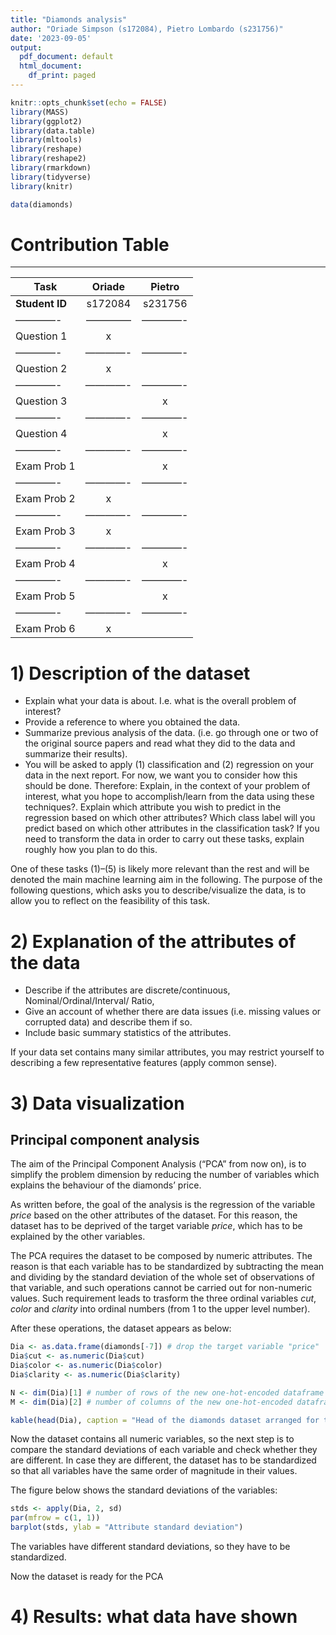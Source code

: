 ```yaml
---
title: "Diamonds analysis"
author: "Oriade Simpson (s172084), Pietro Lombardo (s231756)"
date: '2023-09-05'
output:
  pdf_document: default
  html_document:
    df_print: paged
---
```


```r
knitr::opts_chunk$set(echo = FALSE)
library(MASS)
library(ggplot2)
library(data.table)
library(mltools)
library(reshape)
library(reshape2)
library(rmarkdown)
library(tidyverse)
library(knitr)

data(diamonds)
```


Contribution Table 
===
------------------------------------------------------------

Task          |     Oriade    |     Pietro    |
--------------|:-------------:|:-------------:|
**Student ID**|   s172084     |    s231756    |
------------- |-------------- | ------------- | 
Question 1    |       x       |               |   
------------- | ------------- | ------------- |
Question 2    |       x       |               | 
------------- | ------------- | ------------- |
Question 3    |               |       x       |  
------------- | ------------- | ------------- |
Question 4    |               |       x       |
------------- | ------------- | ------------- |
Exam Prob 1   |               |       x       | 
------------- | ------------- | ------------- |
Exam Prob 2   |       x       |               |
------------- | ------------- | ------------- |
Exam Prob 3   |       x       |               |
------------- | ------------- | ------------- |
Exam Prob 4   |               |       x       |
------------- | ------------- | ------------- |
Exam Prob 5   |               |       x       |
------------- | ------------- | ------------- |
Exam Prob 6   |       x       |               |

# 1) Description of the dataset

- Explain what your data is about. I.e. what is the overall problem of
interest?
- Provide a reference to where you obtained the data.
- Summarize previous analysis of the data. (i.e. go through one or two
of the original source papers and read what they did to the data and
summarize their results).
- You will be asked to apply (1) classification and (2) regression on your
data in the next report. For now, we want you to consider how this should
be done. Therefore:
Explain, in the context of your problem of interest, what you hope to
accomplish/learn from the data using these techniques?.
Explain which attribute you wish to predict in the regression based on
which other attributes? Which class label will you predict based on which
other attributes in the classification task?
If you need to transform the data in order to carry out these tasks, explain
roughly how you plan to do this.

One of these tasks (1)–(5) is likely more relevant than the rest and will be
denoted the main machine learning aim in the following. The purpose of the 
following questions, which asks you to describe/visualize the data, is to
allow you to reflect on the feasibility of this task.

# 2) Explanation of the attributes of the data

- Describe if the attributes are discrete/continuous, Nominal/Ordinal/Interval/
Ratio,
- Give an account of whether there are data issues (i.e. missing values or
corrupted data) and describe them if so.
- Include basic summary statistics of the attributes.

If your data set contains many similar attributes, you may restrict yourself to
describing a few representative features (apply common sense).

# 3) Data visualization

## Principal component analysis

The aim of the Principal Component Analysis ("PCA" from now on), is to simplify
the problem dimension by reducing the number of variables which explains the
behaviour of the diamonds' price.

As written before, the goal of the analysis is the regression of the variable
*price* based on the other attributes of the dataset. For this reason, the
dataset has to be deprived of the target variable *price*, which has to be
explained by the other variables.

The PCA requires the dataset to be composed by numeric attributes. The reason is
that each variable has to be standardized by subtracting the mean and dividing
by the standard deviation of the whole set of observations of that variable, and
such operations cannot be carried out for non-numeric values.
Such requirement leads to trasform the three ordinal variables *cut*, *color*
and *clarity* into ordinal numbers (from 1 to the upper level number).

After these operations, the dataset appears as below:

```r
Dia <- as.data.frame(diamonds[-7]) # drop the target variable "price"
Dia$cut <- as.numeric(Dia$cut)
Dia$color <- as.numeric(Dia$color)
Dia$clarity <- as.numeric(Dia$clarity)

N <- dim(Dia)[1] # number of rows of the new one-hot-encoded dataframe
M <- dim(Dia)[2] # number of columns of the new one-hot-encoded dataframe

kable(head(Dia), caption = "Head of the diamonds dataset arranged for the PCA")
```

Now the dataset contains all numeric variables, so the next step is to compare
the standard deviations of each variable and check whether they are different.
In case they are different, the dataset has to be standardized so that all
variables have the same order of magnitude in their values.

The figure below shows the standard deviations of the variables:

```r
stds <- apply(Dia, 2, sd)
par(mfrow = c(1, 1))
barplot(stds, ylab = "Attribute standard deviation")
```

The variables have different standard deviations, so they have to be
standardized.

Now the dataset is ready for the PCA


# 4) Results: what data have shown
